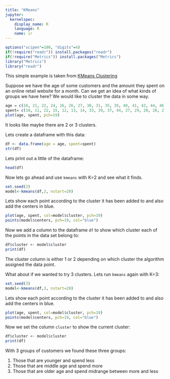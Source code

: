 ```yaml
---
title: "KMeans"
jupyter:
  kernelspec:
    display_name: R
    language: R
    name: ir
---
```


```r
options("scipen"=100, "digits"=4)
if(!require("readr")) install.packages("readr")
if(!require("Metrics")) install.packages("Metrics")
library("Metrics")
library("readr")
```

This simple example is taken from [KMeans Clustering](https://www.guru99.com/r-k-means-clustering.html)

Suppose we have the age of some customers and the amount they spent on an online retail website for a month. Can we get an idea of what kinds of groups we have here? We would like to cluster the data in some way.

```r
age = c(18, 21, 22, 24, 26, 26, 27, 30, 31, 35, 39, 40, 41, 42, 44, 46, 47, 48, 49, 54)
spent= c(10, 11, 22, 15, 12, 13, 14, 33, 39, 37, 44, 27, 29, 20, 28, 21, 30, 31, 23, 24)
plot(age, spent, pch=19)
```

It looks like maybe there are 2 or 3 clusters.  

Lets create a dataframe with this data:

```r
df <- data.frame(age = age, spent=spent)
str(df)
```

Lets print out a little of the dataframe:

```r
head(df)
```

Now lets go ahead and use `kmeans` with K=2 and see what it finds.

```r
set.seed(2)
model<-kmeans(df,2, nstart=20)
```

Lets show each point according to the cluster it has been added to and also add the centers in blue.

```r
plot(age, spent, col=model$cluster, pch=19)
points(model$centers, pch=19, col="blue")
```

Now we add a column to the dataframe `df` to show which cluster each of the points in the data set belong to: 

```r
df$cluster <- model$cluster
print(df)
```

The cluster column is either 1 or 2 depending on which cluster the algorithm assigned the data point.


What about if we wanted to try 3 clusters. Lets run `kmeans` again with K=3:

```r
set.seed(3)
model<-kmeans(df,3, nstart=20)
```

Lets show each point according to the cluster it has been added to and also add the centers in blue.

```r
plot(age, spent, col=model$cluster, pch=19)
points(model$centers, pch=19, col="blue")
```

Now we set the column `cluster` to show the current cluster: 

```r
df$cluster <- model$cluster
print(df)
```

With 3 groups of customers we found these three groups:

1. Those that are younger and spend less
1. Those that are middle age and spend more 
1. Those that are older age and spend midrange between more and less 

